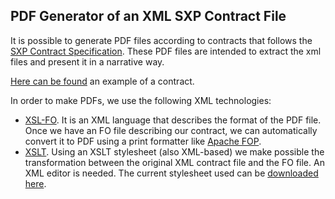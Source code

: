 == PDF Generator of an XML SXP Contract File ==

It is possible to generate PDF files according to contracts that follows the [[SXP Contract Specification]]. These PDF files are intended to extract the xml files and present it in a narrative way.

[https://docs.google.com/file/d/0B4JKZAq0izyxV1VQYVRxZXJOQkE/edit?usp=sharing Here can be found] an example of a contract.


In order to make PDFs, we use the following XML technologies:
*[http://en.wikipedia.org/wiki/XSL_Formatting_Objects  XSL-FO ]. It is an XML language that describes the format of the PDF file. Once we have an FO file describing our contract, we can automatically convert it to PDF using a print formatter like [http://xmlgraphics.apache.org/fop/ Apache FOP ].
*[http://en.wikipedia.org/wiki/XSL_Transformations XSLT]. Using an XSLT stylesheet (also XML-based) we make possible the transformation between the original XML contract file and the FO file. An XML editor is needed. The current stylesheet used can be [https://docs.google.com/file/d/0B4JKZAq0izyxU1ZUbzhaR3dNamc/edit?usp=sharing downloaded here].